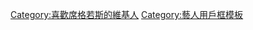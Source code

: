 {{Userbox
  |id=[[File:Reykjavik05a-01.jpg|60px]]
  |id-c=#007FFF
  |id-fc=
  |id-s=15
  |info=这个用户是'''[[Sigur Rós|<span style="color:#CCCCFF;">-{zh-cn:Sigur Rós;zh-tw:席格若斯; zh-hk:席格若斯隊;}-</span>]]'''的歌迷。
  |info-c=#007FFF
  |info-s=9
  |info-fc=#7FFFD4
  |border-c=#007FFF
  |border-s=1
}}
<includeonly>[[Category:喜歡席格若斯的維基人]]</includeonly>
<noinclude>[[Category:藝人用戶框模板]]</noinclude>
